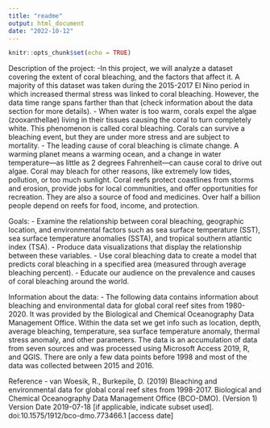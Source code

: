 ```yaml
---
title: "readme"
output: html_document
date: "2022-10-12"
---
```


```r
knitr::opts_chunk$set(echo = TRUE)
```


Description of the project:
-In this project, we will analyze a dataset covering the extent of coral bleaching, and the factors that affect it. A majority of this dataset was taken during the 2015-2017 El Nino period in which increased thermal stress was linked to coral bleaching. However, the data time range spans farther than that (check information about the data section for more details).
- When water is too warm, corals expel the algae (zooxanthellae) living in their tissues causing the coral to turn completely white. This phenomenon is called coral bleaching. Corals can survive a bleaching event, but they are under more stress and are subject to mortality.
- The leading cause of coral bleaching is climate change. A warming planet means a warming ocean, and a change in water temperature—as little as 2 degrees Fahrenheit—can cause coral to drive out algae. Coral may bleach for other reasons, like extremely low tides, pollution, or too much sunlight.
Coral reefs protect coastlines from storms and erosion, provide jobs for local communities, and offer opportunities for recreation. They are also a source of food 
and medicines. Over half a billion people depend on reefs for food, income, and protection.


Goals:
- Examine the relationship between coral bleaching, geographic location, and environmental factors such as sea surface temperature (SST), sea surface temperature anomalies (SSTA), and tropical southern atlantic index (TSA).
- Produce data visualizations that display the relationship between these variables.
- Use coral bleaching data to create a model that predicts coral bleaching in a specified area (measured through average bleaching percent). 
- Educate our audience on the prevalence and causes of coral bleaching around the world.


Information about the data:
- The following data contains information about bleaching and environmental data for global coral reef sites from 1980-2020. It was provided by the Biological and Chemical Oceanography Data Management Office. Within the data set we get info such as location, depth, average bleaching, temperature, sea surface temperature anomaly, thermal stress anomaly, and other parameters. The data is an accumulation of data from seven sources and was processed using Microsoft Access 2019, R, and QGIS. There are only a few data points before 1998 and most of the data was collected between 2015 and 2016. 


Reference - van Woesik, R., Burkepile, D. (2019) Bleaching and environmental data for global coral reef sites from 1998-2017. Biological and Chemical Oceanography Data Management Office (BCO-DMO). (Version 1) Version Date 2019-07-18 [if applicable, indicate subset used]. doi:10.1575/1912/bco-dmo.773466.1 [access date]

